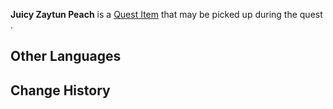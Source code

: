 {{Item Infobox
|id           = 120224
|image        = Item Zaytun Peach.png
|type         = Quest Items
|quality      = 0
|description  = The fruit of a forest shrub. Its flesh is firm and sweet. It is said to have a calming effect on the mind, which presently makes it very suited for Layla.
|source1      = Found during ''[[Fresh Air]]''
|quest        = Fresh Air
|related_type = Variant
|related_item = Zaytun Peach
}}
'''Juicy Zaytun Peach''' is a [[Quest Item]] that may be picked up during the quest {{Quest|Fresh Air}}.
<!--
==Location==
<gallery>

</gallery>
-->
==Other Languages==
{{Other Languages
|en      = Juicy Zaytun Peach
|zhs     = 多汁的墩墩桃
|zhs_rm  = Duōzhī de Dūndūn-táo
|zht     = 多汁的墩墩桃
|zht_rm  = Duōzhī de Dūndūn-táo
|ja      = ジューシーなザイトゥン桃
|ja_rm   = Juushii-na Zaitun Tou
|ko      = 즙이 가득한 뚠뚠 복숭아
|ko_rm   = 
|es      = Duraznoliva jugosa
|fr      = Pêche zaytun juteuse
|ru      = Сочный персик зайтун
|th      = Zaytun Peach ฉ่ำ ๆ
|th_rm   = 
|vi      = Đào Zaytun Mọng Nước
|de      = Saftiger Zaytun-Pfirsich
|id      = Zaytun Peach Berair
|pt      = Pêssego Zaytun Suculento
|tr      = Sulu Zaytun Şeftalisi
|it      = Pesca di Zaytun succosa
}}



==Change History==
{{Change History|3.6}}